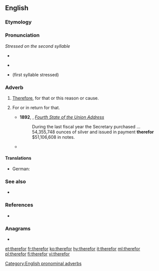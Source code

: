 {{also|therefore|therfore}}
==English==

===Etymology===
{{compound|there|for|gloss1=that|lang=en}}

===Pronunciation===
''Stressed on the second syllable''
* {{a|RP}} {{IPA|/ðɛəˈfɔː/|lang=en}}
* {{a|GenAm}} {{IPA|/ðɛəɹˈfɔɹ/|lang=en}}
* {{homophones|lang=en|therefore}} (first syllable stressed)
<!--{{rfp|lang=en|Are both senses pronounced the same? Were they ever pronounced the same?}} No, they aren't! See http://www.oxforddictionaries.com/de/definition/englisch/therefor & http://www.oxforddictionaries.com/de/definition/englisch/therefore for pronunciation information. -->

===Adverb===
{{en-adv|-}}

# {{label|en|obsolete}} [[therefore|Therefore]], for that or this reason or cause.
# {{label|en|now|_|chiefly|_|in|_|legal}} For or in return for that.
#* '''1892''', {{w|Benjamin Harrison}}, ''[[wikisource:Benjamin Harrison's Fourth State of the Union Address|Fourth State of the Union Address]]''
#*: During the last fiscal year the Secretary purchased ... 54,355,748 ounces of silver and issued in payment '''therefor''' $51,106,608 in notes.
#* {{quote-journal|year=1997|month=August|volume=83|issue=8|page=117-128|title=Rules of procedure for approval of law schools by the American Bar Association.|journal=ABA Journal|passage=If the action is adverse to the applicant law school, the action letter shall contain the Committee's specific reasons '''therefor'''.}}

====Translations====
{{trans-see|therefore}}
{{trans-top|for or in return for or that}}
* German: {{t+|de|dafür}}
{{trans-mid}}
{{trans-bottom}}

===See also===
* {{list:en:here-there-where}}

===References===
* {{R:Webster 1913}}

===Anagrams===
* {{l|en|therfore}}

[[Category:English pronominal adverbs]]

[[et:therefor]]
[[fr:therefor]]
[[ko:therefor]]
[[hy:therefor]]
[[it:therefor]]
[[ml:therefor]]
[[pl:therefor]]
[[fi:therefor]]
[[vi:therefor]]